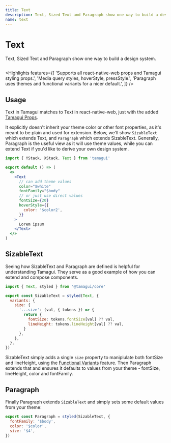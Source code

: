 ```yaml
---
title: Text
description: Text, Sized Text and Paragraph show one way to build a design system.
name: text
---
```


# Text

<Description>Text, Sized Text and Paragraph show one way to build a design system.</Description>

<HeroContainer>
  <TextDemo />
</HeroContainer>

```jsx hero template=Text

```

<Highlights
  features={[
    'Supports all react-native-web props and Tamagui styling props.',
    'Media query styles, hoverStyle, pressStyle.',
    'Paragraph uses themes and functional variants for a nicer default.',
  ]}
/>

## Usage

Text in Tamagui matches to Text in react-native-web, just with the added [Tamagui Props](/docs/intro/props).

It explicitly doesn't inherit your theme color or other font properties, as it's meant to be plain and used for extension. Below, we'll show `SizableText` which extends Text, and `Paragraph` which extends SizableText. Generally, Paragraph is the useful view as it will use theme values, while you can extend Text if you'd like to derive your own design system.

```jsx
import { YStack, XStack, Text } from 'tamagui'

export default () => (
  <>
    <Text
      // can add theme values
      color="$white"
      fontFamily="$body"
      // or just use direct values
      fontSize={20}
      hoverStyle={{
        color: '$color2',
      }}
    >
      Lorem ipsum
    </Text>
  </>
)
```

## SizableText

Seeing how SizableText and Paragraph are defined is helpful for understanding Tamagui. They serve as a good example of how you can extend and compose components.

```jsx
import { Text, styled } from '@tamagui/core'

export const SizableText = styled(Text, {
  variants: {
    size: {
      '...size': (val, { tokens }) => {
        return {
          fontSize: tokens.fontSize[val] ?? val,
          lineHeight: tokens.lineHeight[val] ?? val,
        }
      },
    },
  },
})
```

SizableText simply adds a single `size` property to maniplulate both fontSize and lineHeight, using the [Functional Variants]() feature. Then Paragraph extends that and ensures it defaults to values from your theme - fontSize, lineHeight, color and fontFamily.

## Paragraph

Finally Paragraph extends `SizableText` and simply sets some default values from your theme:

```jsx
export const Paragraph = styled(SizableText, {
  fontFamily: '$body',
  color: '$color',
  size: '$4',
})
```
